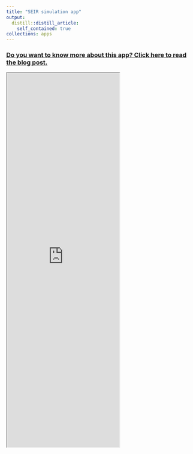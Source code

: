 ```yaml
---
title: "SEIR simulation app"
output:
  distill::distill_article:
    self_contained: true
collections: apps
---
```


### [Do you want to know more about this app? Click here to read the blog post.](https://www.hamilton.ie/covid19/posts/2020-10-01-how-hard-to-predict-cases/)


<iframe src="https://apmuhamilton.shinyapps.io/hamiltonseirsimulation/" class="l-screen-inset shaded" height = "1000px"></iframe>